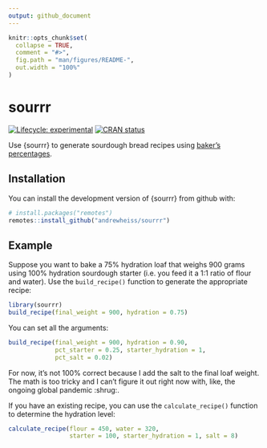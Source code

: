 ```yaml
---
output: github_document
---
```


<!-- README.md is generated from README.Rmd. Please edit that file -->

```r
knitr::opts_chunk$set(
  collapse = TRUE,
  comment = "#>",
  fig.path = "man/figures/README-",
  out.width = "100%"
)
```

# sourrr

<!-- badges: start -->
[![Lifecycle: experimental](https://img.shields.io/badge/lifecycle-experimental-orange.svg)](https://www.tidyverse.org/lifecycle/#experimental)
[![CRAN status](https://www.r-pkg.org/badges/version/sourrr)](https://CRAN.R-project.org/package=sourrr)
<!-- badges: end -->

Use {sourrr} to generate sourdough bread recipes using [baker's percentages](https://www.theperfectloaf.com/reference/introduction-to-bakers-percentages/).

## Installation

You can install the development version of {sourrr} from github with:

``` r
# install.packages("remotes")
remotes::install_github("andrewheiss/sourrr")
```

## Example

Suppose you want to bake a 75% hydration loaf that weighs 900 grams using 100% hydration sourdough starter (i.e. you feed it a 1:1 ratio of flour and water). Use the `build_recipe()` function to generate the appropriate recipe:

```r
library(sourrr)
build_recipe(final_weight = 900, hydration = 0.75)
```

You can set all the arguments:

```r
build_recipe(final_weight = 900, hydration = 0.90,
             pct_starter = 0.25, starter_hydration = 1,
             pct_salt = 0.02)
```

For now, it's not 100% correct because I add the salt to the final loaf weight. The math is too tricky and I can't figure it out right now with, like, the ongoing global pandemic :shrug:.

If you have an existing recipe, you can use the `calculate_recipe()` function to determine the hydration level:

```r
calculate_recipe(flour = 450, water = 320,
                 starter = 100, starter_hydration = 1, salt = 8)
```
